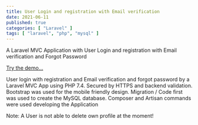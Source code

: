 ```yaml
---
title: User Login and registration with Email verification
date: 2021-06-11
published: true
categories: [ "Laravel" ]
tags: [ "laravel", "php", "mysql" ]
---
```


A Laravel MVC Application with User Login and registration with Email verification and Forgot Password

<a href="https://laravelauth.persteenolsen.dk" target="_blank" title="Laravel">Try the demo...</a>

User login with registration and Email verification and forgot password by a Laravel MVC App using PHP 7.4. Secured by HTTPS and backend validation. Bootstrap was used for the mobile friendly design. Migration / Code first was used to create the MySQL database. Composer and Artisan commands were used developing the Application

Note: A User is not able to delete own profile at the moment!







